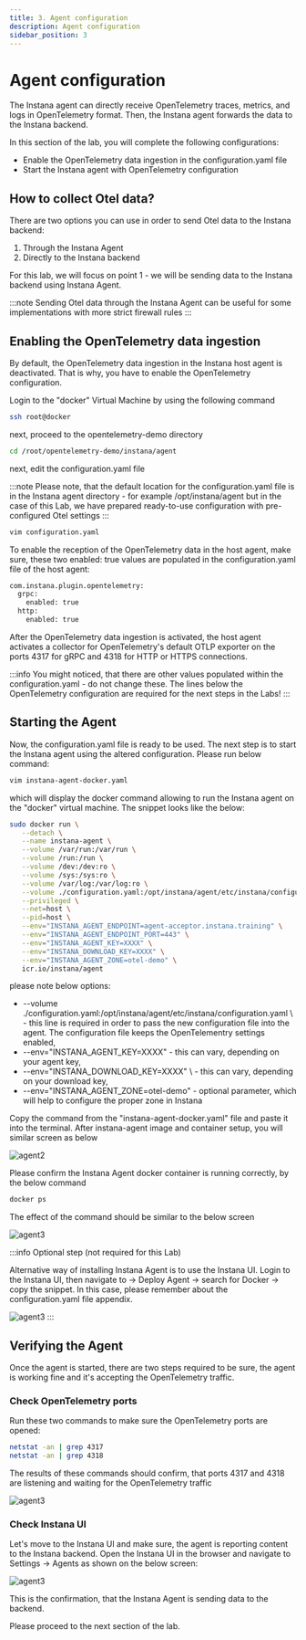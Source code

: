 ```yaml
---
title: 3. Agent configuration
description: Agent configuration
sidebar_position: 3
---
```


# Agent configuration

The Instana agent can directly receive OpenTelemetry traces, metrics, and logs in OpenTelemetry format. Then, the Instana agent forwards the data to the Instana backend. 

In this section of the lab, you will complete the following configurations:

- Enable the OpenTelemetry data ingestion in the configuration.yaml file
- Start the Instana agent with OpenTelemetry configuration

## How to collect Otel data?

There are two options you can use in order to send Otel data to the Instana backend:
1. Through the Instana Agent
2. Directly to the Instana backend 

For this lab, we will focus on point 1 - we will be sending data to the Instana backend using Instana Agent.

:::note
Sending Otel data through the Instana Agent can be useful for some implementations with more strict firewall rules
:::

## Enabling the OpenTelemetry data ingestion

By default, the OpenTelemetry data ingestion in the Instana host agent is deactivated. That is why, you have to enable the OpenTelemetry configuration. 

Login to the "docker" Virtual Machine by using the following command

```sh
ssh root@docker
```

next, proceed to the opentelemetry-demo directory

```sh
cd /root/opentelemetry-demo/instana/agent
```

next, edit the configuration.yaml file

:::note
Please note, that the default location for the configuration.yaml file is in the Instana agent directory - for example
/opt/instana/agent but in the case of this Lab, we have prepared ready-to-use configuration with pre-configured Otel settings
:::

```sh
vim configuration.yaml
```

To enable the reception of the OpenTelemetry data in the host agent, make sure, these two enabled: true values are populated in the configuration.yaml file of the host agent:

```bash
com.instana.plugin.opentelemetry:
  grpc:
    enabled: true
  http:
    enabled: true
```

After the OpenTelemetry data ingestion is activated, the host agent activates a collector for OpenTelemetry's default OTLP exporter on the ports 4317 for gRPC and 4318 for HTTP or HTTPS connections.

:::info
You might noticed, that there are other values populated within the configuration.yaml - do not change these. The lines below the OpenTelemetry configuration are required for the next steps in the Labs!
:::

## Starting the Agent 

Now, the configuration.yaml file is ready to be used. The next step is to start the Instana agent using the altered configuration. Please run below command:

```bash
vim instana-agent-docker.yaml
```

which will display the docker command allowing to run the Instana agent on the "docker" virtual machine. The snippet looks like the below:

```bash
sudo docker run \
   --detach \
   --name instana-agent \
   --volume /var/run:/var/run \
   --volume /run:/run \
   --volume /dev:/dev:ro \
   --volume /sys:/sys:ro \
   --volume /var/log:/var/log:ro \
   --volume ./configuration.yaml:/opt/instana/agent/etc/instana/configuration.yaml \
   --privileged \
   --net=host \
   --pid=host \
   --env="INSTANA_AGENT_ENDPOINT=agent-acceptor.instana.training" \
   --env="INSTANA_AGENT_ENDPOINT_PORT=443" \
   --env="INSTANA_AGENT_KEY=XXXX" \
   --env="INSTANA_DOWNLOAD_KEY=XXXX" \
   --env="INSTANA_AGENT_ZONE=otel-demo" \
   icr.io/instana/agent
```

please note below options:

- --volume ./configuration.yaml:/opt/instana/agent/etc/instana/configuration.yaml \ - this line is required in order to pass the new configuration file into the agent. The configuration file keeps the OpenTelementry settings enabled,
- --env="INSTANA_AGENT_KEY=XXXX" \- this can vary, depending on your agent key,
- --env="INSTANA_DOWNLOAD_KEY=XXXX" \ - this can vary, depending on your download key,
- --env="INSTANA_AGENT_ZONE=otel-demo" - optional parameter, which will help to configure the proper zone in Instana

Copy the command from the "instana-agent-docker.yaml" file and paste it into the terminal. After instana-agent image and container setup, you will similar screen as below

![agent2](images/docker-agent-install.png)

Please confirm the Instana Agent docker container is running correctly, by the below command

```bash
docker ps
```

The effect of the command should be similar to the below screen 

![agent3](images/docker-agent-install2.png)

:::info
Optional step (not required for this Lab)

Alternative way of installing Instana Agent is to use the Instana UI. Login to the Instana UI, then navigate to -> Deploy Agent -> search for Docker -> copy the snippet. In this case, please remember about the configuration.yaml file appendix.

![agent3](images/docker-agent-install3.png)
:::

## Verifying the Agent

Once the agent is started, there are two steps required to be sure, the agent is working fine and it's accepting the OpenTelemetry traffic.

### Check OpenTelemetry ports

Run these two commands to make sure the OpenTelemetry ports are opened:

```bash
netstat -an | grep 4317
netstat -an | grep 4318
```

The results of these commands should confirm, that ports 4317 and 4318 are listening and waiting for the OpenTelemetry traffic 

![agent3](images/docker-agent-install4.png)

### Check Instana UI 

Let's move to the Instana UI and make sure, the agent is reporting content to the Instana backend. Open the Instana UI in the browser and navigate to Settings -> Agents as shown on the below screen:

![agent3](images/docker-agent-install5.png)

This is the confirmation, that the Instana Agent is sending data to the backend.

Please proceed to the next section of the lab.